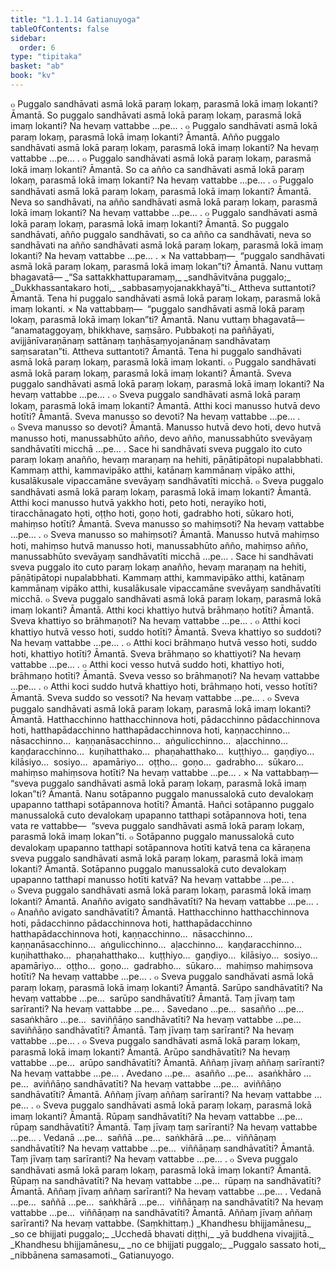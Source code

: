 ```yaml
---
title: "1.1.1.14 Gatianuyoga"
tableOfContents: false
sidebar:
  order: 6
type: "tipitaka"
basket: "ab"
book: "kv"
---
```



<DynamicBreadcrumb />

<Division number="69" book="kv" bookNo="32" page="29">

<Paragraph number="175" book="kv">
๐ Puggalo sandhāvati asmā lokā paraṃ lokaṃ, parasmā lokā imaṃ lokanti? Āmantā. So puggalo sandhāvati asmā lokā paraṃ lokaṃ, parasmā lokā imaṃ lokanti? Na hevaṃ vattabbe …pe… .
</Paragraph>

</Division>
<Division number="70" book="kv" bookNo="32" page="29">

<Paragraph number="176" book="kv">
๐ Puggalo sandhāvati asmā lokā paraṃ lokaṃ, parasmā lokā imaṃ lokanti? Āmantā. Añño puggalo sandhāvati asmā lokā paraṃ lokaṃ, parasmā lokā imaṃ lokanti? Na hevaṃ vattabbe …pe… .
</Paragraph>

</Division>
<Division number="71" book="kv" bookNo="32" page="29">

<Paragraph number="177" book="kv">
๐ Puggalo sandhāvati asmā lokā paraṃ lokaṃ, parasmā lokā imaṃ lokanti? Āmantā. So ca añño ca sandhāvati asmā lokā paraṃ lokaṃ, parasmā lokā imaṃ lokanti? Na hevaṃ vattabbe …pe… .
</Paragraph>

</Division>
<Division number="72" book="kv" bookNo="32" page="29">

<Paragraph number="178" book="kv">
๐ Puggalo sandhāvati asmā lokā paraṃ lokaṃ, parasmā lokā imaṃ lokanti? Āmantā. Neva so sandhāvati, na añño sandhāvati asmā lokā paraṃ lokaṃ, parasmā lokā imaṃ lokanti? Na hevaṃ vattabbe …pe… .
</Paragraph>

</Division>
<Division number="73" book="kv" bookNo="32" page="30">

<Paragraph number="179" book="kv">
๐ Puggalo sandhāvati asmā lokā paraṃ lokaṃ, parasmā lokā imaṃ lokanti? Āmantā. So puggalo sandhāvati, añño puggalo sandhāvati, so ca añño ca sandhāvati, neva so sandhāvati na añño sandhāvati asmā lokā paraṃ lokaṃ, parasmā lokā imaṃ lokanti? Na hevaṃ vattabbe …pe… .
</Paragraph>

</Division>
<Division number="74" book="kv" bookNo="32" page="30">

<Paragraph number="180" book="kv">
× Na vattabbaṃ—  “puggalo sandhāvati asmā lokā paraṃ lokaṃ, parasmā lokā imaṃ lokan”ti? Āmantā. Nanu vuttaṃ bhagavatā—
</Paragraph>

<Paragraph number="181" type="verses" book="kv">
_“Sa sattakkhattuparamaṃ,_  
_sandhāvitvāna puggalo;_  
_Dukkhassantakaro hoti,_  
_sabbasaṃyojanakkhayā”ti._  

</Paragraph>

<Paragraph number="182" book="kv">
Attheva suttantoti? Āmantā. Tena hi puggalo sandhāvati asmā lokā paraṃ lokaṃ, parasmā lokā imaṃ lokanti.
</Paragraph>

</Division>
<Division number="75" book="kv" bookNo="32" page="30">

<Paragraph number="183" book="kv">
× Na vattabbaṃ—  “puggalo sandhāvati asmā lokā paraṃ lokaṃ, parasmā lokā imaṃ lokan”ti? Āmantā. Nanu vuttaṃ bhagavatā—  “anamataggoyaṃ, bhikkhave, saṃsāro. Pubbakoṭi na paññāyati, avijjānīvaraṇānaṃ sattānaṃ taṇhāsaṃyojanānaṃ sandhāvataṃ saṃsaratan”ti. Attheva suttantoti? Āmantā. Tena hi puggalo sandhāvati asmā lokā paraṃ lokaṃ, parasmā lokā imaṃ lokanti.
</Paragraph>

</Division>
<Division number="76" book="kv" bookNo="32" page="30">

<Paragraph number="184" book="kv">
๐ Puggalo sandhāvati asmā lokā paraṃ lokaṃ, parasmā lokā imaṃ lokanti? Āmantā. Sveva puggalo sandhāvati asmā lokā paraṃ lokaṃ, parasmā lokā imaṃ lokanti? Na hevaṃ vattabbe …pe… .
</Paragraph>

</Division>
<Division number="77" book="kv" bookNo="32" page="30">

<Paragraph number="185" book="kv">
๐ Sveva puggalo sandhāvati asmā lokā paraṃ lokaṃ, parasmā lokā imaṃ lokanti? Āmantā. Atthi koci manusso hutvā devo hotīti? Āmantā. Sveva manusso so devoti? Na hevaṃ vattabbe …pe… .
</Paragraph>

</Division>
<Division number="78" book="kv" bookNo="32" page="30">

<Paragraph number="186" book="kv">
๐ Sveva manusso so devoti? Āmantā. Manusso hutvā devo hoti, devo hutvā manusso hoti, manussabhūto añño, devo añño, manussabhūto svevāyaṃ sandhāvatīti micchā …pe… .
</Paragraph>

<Paragraph number="187" book="kv">
Sace hi sandhāvati sveva puggalo ito cuto paraṃ lokaṃ anañño, hevaṃ maraṇaṃ na hehiti, pāṇātipātopi nupalabbhati. Kammaṃ atthi, kammavipāko atthi, katānaṃ kammānaṃ vipāko atthi, kusalākusale vipaccamāne svevāyaṃ sandhāvatīti micchā.
</Paragraph>

</Division>
<Division number="79" book="kv" bookNo="32" page="31">

<Paragraph number="188" book="kv">
๐ Sveva puggalo sandhāvati asmā lokā paraṃ lokaṃ, parasmā lokā imaṃ lokanti? Āmantā. Atthi koci manusso hutvā yakkho hoti, peto hoti, nerayiko hoti, tiracchānagato hoti, oṭṭho hoti, goṇo hoti, gadrabho hoti, sūkaro hoti, mahiṃso hotīti? Āmantā. Sveva manusso so mahiṃsoti? Na hevaṃ vattabbe …pe… .
</Paragraph>

</Division>
<Division number="80" book="kv" bookNo="32" page="31">

<Paragraph number="189" book="kv">
๐ Sveva manusso so mahiṃsoti? Āmantā. Manusso hutvā mahiṃso hoti, mahiṃso hutvā manusso hoti, manussabhūto añño, mahiṃso añño, manussabhūto svevāyaṃ sandhāvatīti micchā …pe… .
</Paragraph>

<Paragraph number="190" book="kv">
Sace hi sandhāvati sveva puggalo ito cuto paraṃ lokaṃ anañño, hevaṃ maraṇaṃ na hehiti, pāṇātipātopi nupalabbhati. Kammaṃ atthi, kammavipāko atthi, katānaṃ kammānaṃ vipāko atthi, kusalākusale vipaccamāne svevāyaṃ sandhāvatīti micchā.
</Paragraph>

</Division>
<Division number="81" book="kv" bookNo="32" page="31">

<Paragraph number="191" book="kv">
๐ Sveva puggalo sandhāvati asmā lokā paraṃ lokaṃ, parasmā lokā imaṃ lokanti? Āmantā. Atthi koci khattiyo hutvā brāhmaṇo hotīti? Āmantā. Sveva khattiyo so brāhmaṇoti? Na hevaṃ vattabbe …pe… .
</Paragraph>

</Division>
<Division number="82" book="kv" bookNo="32" page="31">

<Paragraph number="192" book="kv">
๐ Atthi koci khattiyo hutvā vesso hoti, suddo hotīti? Āmantā. Sveva khattiyo so suddoti? Na hevaṃ vattabbe …pe… .
</Paragraph>

</Division>
<Division number="83" book="kv" bookNo="32" page="31">

<Paragraph number="193" book="kv">
๐ Atthi koci brāhmaṇo hutvā vesso hoti, suddo hoti, khattiyo hotīti? Āmantā. Sveva brāhmaṇo so khattiyoti? Na hevaṃ vattabbe …pe… .
</Paragraph>

</Division>
<Division number="84" book="kv" bookNo="32" page="32">

<Paragraph number="194" book="kv">
๐ Atthi koci vesso hutvā suddo hoti, khattiyo hoti, brāhmaṇo hotīti? Āmantā. Sveva vesso so brāhmaṇoti? Na hevaṃ vattabbe …pe… .
</Paragraph>

</Division>
<Division number="85" book="kv" bookNo="32" page="32">

<Paragraph number="195" book="kv">
๐ Atthi koci suddo hutvā khattiyo hoti, brāhmaṇo hoti, vesso hotīti? Āmantā. Sveva suddo so vessoti? Na hevaṃ vattabbe …pe… .
</Paragraph>

</Division>
<Division number="86" book="kv" bookNo="32" page="32">

<Paragraph number="196" book="kv">
๐ Sveva puggalo sandhāvati asmā lokā paraṃ lokaṃ, parasmā lokā imaṃ lokanti? Āmantā. Hatthacchinno hatthacchinnova hoti, pādacchinno pādacchinnova hoti, hatthapādacchinno hatthapādacchinnova hoti, kaṇṇacchinno…  nāsacchinno…  kaṇṇanāsacchinno…  aṅgulicchinno…  aḷacchinno…  kaṇḍaracchinno…  kuṇihatthako…  phaṇahatthako…  kuṭṭhiyo…  gaṇḍiyo…  kilāsiyo…  sosiyo…  apamāriyo…  oṭṭho…  goṇo…  gadrabho…  sūkaro…  mahiṃso mahiṃsova hotīti? Na hevaṃ vattabbe …pe… .
</Paragraph>

</Division>
<Division number="87" book="kv" bookNo="32" page="32">

<Paragraph number="197" book="kv">
× Na vattabbaṃ—  “sveva puggalo sandhāvati asmā lokā paraṃ lokaṃ, parasmā lokā imaṃ lokan”ti? Āmantā. Nanu sotāpanno puggalo manussalokā cuto devalokaṃ upapanno tatthapi sotāpannova hotīti? Āmantā.
</Paragraph>

<Paragraph number="198" book="kv">
Hañci sotāpanno puggalo manussalokā cuto devalokaṃ upapanno tatthapi sotāpannova hoti, tena vata re vattabbe—  “sveva puggalo sandhāvati asmā lokā paraṃ lokaṃ, parasmā lokā imaṃ lokan”ti.
</Paragraph>

</Division>
<Division number="88" book="kv" bookNo="32" page="32">

<Paragraph number="199" book="kv">
๐ Sotāpanno puggalo manussalokā cuto devalokaṃ upapanno tatthapi sotāpannova hotīti katvā tena ca kāraṇena sveva puggalo sandhāvati asmā lokā paraṃ lokaṃ, parasmā lokā imaṃ lokanti? Āmantā. Sotāpanno puggalo manussalokā cuto devalokaṃ upapanno tatthapi manusso hotīti katvā? Na hevaṃ vattabbe …pe… .
</Paragraph>

</Division>
<Division number="89" book="kv" bookNo="32" page="33">

<Paragraph number="200" book="kv">
๐ Sveva puggalo sandhāvati asmā lokā paraṃ lokaṃ, parasmā lokā imaṃ lokanti? Āmantā. Anañño avigato sandhāvatīti? Na hevaṃ vattabbe …pe… .
</Paragraph>

</Division>
<Division number="90" book="kv" bookNo="32" page="33">

<Paragraph number="201" book="kv">
๐ Anañño avigato sandhāvatīti? Āmantā. Hatthacchinno hatthacchinnova hoti, pādacchinno pādacchinnova hoti, hatthapādacchinno hatthapādacchinnova hoti, kaṇṇacchinno…  nāsacchinno…  kaṇṇanāsacchinno…  aṅgulicchinno…  aḷacchinno…  kaṇḍaracchinno…  kuṇihatthako…  phaṇahatthako…  kuṭṭhiyo…  gaṇḍiyo…  kilāsiyo…  sosiyo…  apamāriyo…  oṭṭho…  goṇo…  gadrabho…  sūkaro…  mahiṃso mahiṃsova hotīti? Na hevaṃ vattabbe …pe… .
</Paragraph>

</Division>
<Division number="91" book="kv" bookNo="32" page="33">

<Paragraph number="202" book="kv">
๐ Sveva puggalo sandhāvati asmā lokā paraṃ lokaṃ, parasmā lokā imaṃ lokanti? Āmantā. Sarūpo sandhāvatīti? Na hevaṃ vattabbe …pe…  sarūpo sandhāvatīti? Āmantā. Taṃ jīvaṃ taṃ sarīranti? Na hevaṃ vattabbe …pe… .
</Paragraph>

<Paragraph number="203" book="kv">
Savedano …pe…  sasañño …pe…  sasaṅkhāro …pe…  saviññāṇo sandhāvatīti? Na hevaṃ vattabbe …pe…  saviññāṇo sandhāvatīti? Āmantā. Taṃ jīvaṃ taṃ sarīranti? Na hevaṃ vattabbe …pe… .
</Paragraph>

</Division>
<Division number="92" book="kv" bookNo="32" page="33">

<Paragraph number="204" book="kv">
๐ Sveva puggalo sandhāvati asmā lokā paraṃ lokaṃ, parasmā lokā imaṃ lokanti? Āmantā. Arūpo sandhāvatīti? Na hevaṃ vattabbe …pe…  arūpo sandhāvatīti? Āmantā. Aññaṃ jīvaṃ aññaṃ sarīranti? Na hevaṃ vattabbe …pe… .
</Paragraph>

<Paragraph number="205" book="kv">
Avedano …pe…  asañño …pe…  asaṅkhāro …pe…  aviññāṇo sandhāvatīti? Na hevaṃ vattabbe …pe…  aviññāṇo sandhāvatīti? Āmantā. Aññaṃ jīvaṃ aññaṃ sarīranti? Na hevaṃ vattabbe …pe… .
</Paragraph>

</Division>
<Division number="93" book="kv" bookNo="32" page="33">

<Paragraph number="206" book="kv">
๐ Sveva puggalo sandhāvati asmā lokā paraṃ lokaṃ, parasmā lokā imaṃ lokanti? Āmantā. Rūpaṃ sandhāvatīti? Na hevaṃ vattabbe …pe…  rūpaṃ sandhāvatīti? Āmantā. Taṃ jīvaṃ taṃ sarīranti? Na hevaṃ vattabbe …pe… .
</Paragraph>

<Paragraph number="207" book="kv">
Vedanā …pe…  saññā …pe…  saṅkhārā …pe…  viññāṇaṃ sandhāvatīti? Na hevaṃ vattabbe …pe…  viññāṇaṃ sandhāvatīti? Āmantā. Taṃ jīvaṃ taṃ sarīranti? Na hevaṃ vattabbe …pe… .
</Paragraph>

</Division>
<Division number="94" book="kv" bookNo="32" page="34">

<Paragraph number="208" book="kv">
๐ Sveva puggalo sandhāvati asmā lokā paraṃ lokaṃ, parasmā lokā imaṃ lokanti? Āmantā. Rūpaṃ na sandhāvatīti? Na hevaṃ vattabbe …pe…  rūpaṃ na sandhāvatīti? Āmantā. Aññaṃ jīvaṃ aññaṃ sarīranti? Na hevaṃ vattabbe …pe… .
</Paragraph>

<Paragraph number="209" book="kv">
Vedanā …pe…  saññā …pe…  saṅkhārā …pe…  viññāṇaṃ na sandhāvatīti? Na hevaṃ vattabbe …pe…  viññāṇaṃ na sandhāvatīti? Āmantā. Aññaṃ jīvaṃ aññaṃ sarīranti? Na hevaṃ vattabbe. (Saṃkhittaṃ.)
</Paragraph>

<Paragraph number="210" type="verses" book="kv">
_Khandhesu bhijjamānesu,_  
_so ce bhijjati puggalo;_  
_Ucchedā bhavati diṭṭhi,_  
_yā buddhena vivajjitā._  

</Paragraph>

<Paragraph number="211" type="verses" book="kv">
_Khandhesu bhijjamānesu,_  
_no ce bhijjati puggalo;_  
_Puggalo sassato hoti,_  
_nibbānena samasamoti._  


</Paragraph>
</Division>

<Paragraph number="212" type="center" book="kv">
Gatianuyogo.
</Paragraph>
